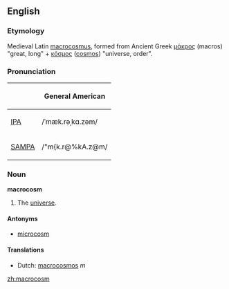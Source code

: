 ==English==

===Etymology===
Medieval Latin [[macrocosmus]], formed from Ancient Greek [[μάκρος]] (macros) "great, long" + [[κόσμος]] ([[cosmos]]) "universe, order".

===Pronunciation===
{| border=1 cellpadding=5
! !! General American 
|-
| [[w:IPA|IPA]] || /ˈmæk.rəˌkɑ.zəm/
|-
| [[w:SAMPA|SAMPA]] || /"m{k.r@%kA.z@m/
|}

===Noun===
'''macrocosm'''

#The [[universe]].

====Antonyms====
*[[microcosm]]

====Translations====
*Dutch: [[macrocosmos]] ''m''

[[zh:macrocosm]]